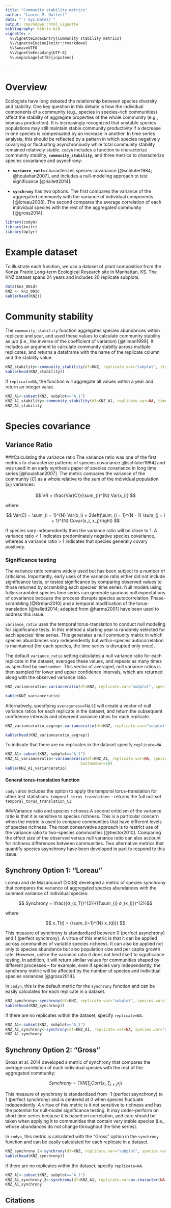 ```yaml
---
title: "Community stability metrics"
author: "Lauren M. Hallett"
date: "`r Sys.Date()`"
output: rmarkdown::html_vignette
bibliography: biblio.bib
vignette: >
  %\VignetteIndexEntry{Community stability metrics}
  %\VignetteEngine{knitr::rmarkdown}
  %\SweaveUTF8
  %\VignetteEncoding{UTF-8}
  %\usepackage[utf8]{inputenc}

---
```


# Overview
Ecologists have long debated the relationship between species diversity and stability. One key question in this debate is how the individual components of a community (e.g., species in species-rich communities) affect the stability of aggregate properties of the whole community (e.g., biomass production). It is increasingly recognized that unstable species populations may still maintain stable community productivity if a decrease in one species is compensated by an increase in another. In time series analysis, this should be reflected by a pattern in which species negatively covarying or fluctuating asynchronously while total community stability remained relatively stable. `codyn` includes a function to characterize community stability, **`community_stability`**, and three metrics to characterize species covariance and asynchrony:

- **`variance_ratio`** characterizes species covariance [@schluter1984; @houlahan2007], and includes a null-modeling approach to test significance [@hallett2014].

- **`synchrony`** has two options. The first compares the variance of the aggregated community with the variance of individual components [@loreau2008]. The second compares the average correlation of each individual species with the rest of the aggregated community [@gross2014].


```r
library(codyn)
library(knitr)
library(dplyr)
```

# Example dataset
To illustrate each function, we use a dataset of plant composition from the Konza Prairie Long-term Ecological Research site in Manhattan, KS. The KNZ dataset spans 24 years and includes 20 replicate subplots.

```r
data(knz_001d)
KNZ <- knz_001d
kable(head(KNZ))
```


# Community stability
The `community_stability` function aggregates species abundances within replicate and year, and used these values to calculate community stability as µ/σ (i.e., the inverse of the coefficient of variation) [@tilman1999]. It includes an argument to calculate community stabilty across multiple replicates, and returns a dataframe with the name of the replicate column and the stability value.
```r
KNZ_stability<-community_stability(df=KNZ, replicate.var="subplot", time.var="year", abundance.var="abundance")
kable(head(KNZ_stability))
```

If `replicate=NA`, the function will aggregate all values within a year and return an integer value.
```r
KNZ_A1<-subset(KNZ, subplot=="A_1")
KNZ_A1_stability<-community_stability(df=KNZ_A1, replicate.var=NA, time.var="year", abundance.var="abundance")
KNZ_A1_stability
```

# Species covariance
## Variance Ratio

###Calculating the variance ratio
The variance ratio was one of the first metrics to characterize patterns of species covariance [@schluter1984] and was used in an early synthesis paper of species covariance in long time series [@houlahan2007]. The metric compares the variance of the community ($C$) as a whole relative to the sum of the individual population ($x_i$) variances:


$$ VR = \frac{Var(C)}{\sum_{i}^{N} Var(x_i)} $$

where:

$$ Var(C)  = \sum_{i = 1}^{N} Var(x_i) + 2\left(\sum_{i = 1}^{N - 1} \sum_{j = i + 1}^{N} Covar(x_i, x_j)\right) $$ 


If species vary independently then the variance ratio will be close to 1. A variance ratio  < 1 indicates predominately negative species covariance, whereas a variance ratio > 1 indicates that species generally covary positivey. 

### Significance testing
The variance ratio remains widely used but has been subject to a number of criticisms. Importantly, early uses of the variance ratio either did not include significance tests, or tested significance by comparing observed values to those returned by scrambling each species' time series. Null models using fully-scrambled species time series can generate spurious null expectations of covariance because the process disrupts species autocorrelation. Phase-scrambling [@Grman2010] and a temporal modification of the torus-translation [@hallett2014; adapted from @harms2001] have been used to address this issue. 

`variance_ratio` uses the temporal torus-translation to conduct null modeling for significance tests. In this method a starting year is randomly selected for each species’ time series. This generates a null community matrix in which species abundances vary independently but within-species autocorrelation is maintained (for each species, the time series is disrupted only once). 

The default `variance_ratio` setting calculates a null variance ratio for each replicate in the dataset, averages these values, and repeats as many times as specified by `bootnumber`. This vector of averaged, null variance ratios is then sampled for lower and upper confidence intervals, which are returned along with the observed variance ratio. 
```r
KNZ_varianceratio<-varianceratio(df=KNZ, replicate.var="subplot", species.var="species", time.var="year", abundance.var="abundance", bootnumber=10)

kable(KNZ_varianceratio)
```


Alternatively, specifying `averagereps=FALSE` will create a vector of null variance ratios for each replicate in the dataset, and return the subsequent confidence intervals and observed variance ratios for each replicate.
```r
KNZ_varianceratio_avgrep<-varianceratio(df=KNZ, replicate.var="subplot", species.var="species", time.var="year", abundance.var="abundance",  bootnumber=10, average.replicates=FALSE)

kable(head(KNZ_varianceratio_avgrep))
```


To indicate that there are no replicates in the dataset specify `replicate=NA`. 
```r
KNZ_A1<-subset(KNZ, subplot=="A_1")
KNZ_A1_varianceratio<-varianceratio(df=KNZ_A1, replicate.var=NA, species.var="species", time.var="year", abundance.var="abundance",  
                                 bootnumber=10) 
kable(KNZ_A1_varianceratio)
```

#### General torus-translation function
`codyn` also includes the option to apply the temporal torus-translation for other test statistices. 
`temporal_torus_translation` - returns the full null set
`temporal_torus_translation_CI`

###Variance ratio and species richness
A second criticism of the variance ratio is that it is sensitive to species richness. This is a particular concern when the metric is used to compare communities that have different levels of species richness. The most conservative approach is to restrict use of the variance ratio to two-species communities [@hector2010]. Comparing the effect size of the observed versus null variance ratio can also account for richness differences between communities. Two alternative metrics that quantify species asynchrony have been developed in part to respond to this issue.

## Synchrony Option 1: "Loreau"
Loreau and de Mazancourt (2008) developed a metric of species synchrony that compares the variance of aggregated species abundances with the summed variance of individual species:

$$ Synchrony = \frac{{σ_(x_T)}^{2}}{({\sum_{i} σ_(x_i)})^{2}}$$

where:

$$ x_T(t) = {\sum_{i=1}^{N} x_i(t))} $$

This measure of synchrony is standardized between 0 (perfect asynchrony) and 1 (perfect synchrony). A virtue of this metric is that it can be applied across communities of variable species richness. It can also be applied not only to species abundance but also population size and per capita growth rate. However, unlike the variance ratio it does not lend itself to significance testing. In addition, it will return similar values for communities shaped by different processes -- for example, even if species vary independently, the synchrony metric will be affected by the number of species and individual species variances [@gross2014].

In `codyn`, this is the default metric for the `synchrony` function and can be easily calculated for each replicate in a dataset. 
```r
KNZ_synchrony<-synchrony(df=KNZ, replicate.var="subplot", species.var="species", time.var="year", abundance.var="abundance", metric="Loreau")
kable(head(KNZ_synchrony))
```


If there are no replicates within the dataset, specify `replicate=NA`. 
```r
KNZ_A1<-subset(KNZ, subplot=="A_1")
KNZ_A1_synchrony<-synchrony(df=KNZ_A1, replicate.var=NA, species.var="species", time.var="year", abundance.var="abundance", metric="Loreau")
KNZ_A1_synchrony
```


## Synchrony Option 2: "Gross"
Gross et al. 2014 developed a metric of synchrony that compares the average correlation of each individual species with the rest of the aggregated community:

$$ Synchrony = (1/N){{\sum_{i}Corr(x_i, \sum_{i≠j}{x_j})}}$$

This measure of synchrony is standardized from -1 (perfect asynchrony) to 1 (perfect synchrony) and is centered at 0 when species fluctuate independently. A virtue of this metric is it not sensitive to richness and has the potential for null-model significance testing. It may under-perform on short time series because it is based on correlation, and care should be taken when applying it to communities that contain very stable species (i.e., whose abundances do not change throughout the time series).


In `codyn`, this metric is calculated with the "Gross" option in the `synchrony` function and can be easily calculated for each replicate in a dataset.
```r
KNZ_synchrony_2<-synchrony(df=KNZ, replicate.var="subplot", species.var="species", time.var="year", abundance.var="abundance", metric="Gross")
kable(head(KNZ_synchrony))
```


If there are no replicates within the dataset, specify `replicate=NA`. 
```r
KNZ_A1<-subset(KNZ, subplot=="A_1")
KNZ_A1_synchrony_2<-synchrony(df=KNZ_A1, replicate.var=as.character(NA), species.var="species", time.var="year", abundance.var="abundance", metric="Gross")
KNZ_A1_synchrony
```



## Citations


